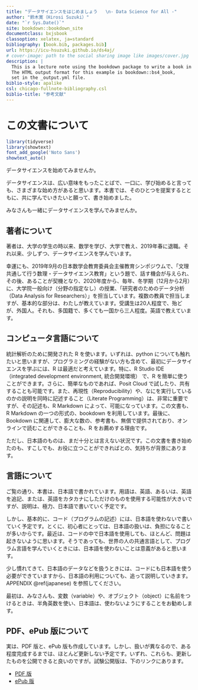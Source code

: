 ```yaml
--- 
title: "データサイエンスをはじめましょう   \n- Data Science for All -"
author: "鈴木寛（Hirosi Suzuki）"
date: "`r Sys.Date()`"
site: bookdown::bookdown_site
documentclass: bxjsbook
classoption: xelatex, ja=standard
bibliography: [book.bib, packages.bib]
url: https://icu-hsuzuki.github.io/ds4aj/
# cover-image: path to the social sharing image like images/cover.jpg
description: |
  This is a lecture note using the bookdown package to write a book in Japanese.
  The HTML output format for this example is bookdown::bs4_book,
  set in the _output.yml file.
biblio-style: apalike
csl: chicago-fullnote-bibliography.csl
biblio-title: "参考文献"
---
```



# この文書について  {-} 

```r
library(tidyverse)
library(showtext) 
font_add_google('Noto Sans')
showtext_auto()
```

データサイエンスを始めてみませんか。

データサイエンスは、広い意味をもったことばで、一口に、学び始めると言っても、さまざまな始め方があると思います。本書では、そのひとつを提案するとともに、共に学んでいきたいと願って、書き始めました。

みなさんも一緒にデータサイエンスを学んでみませんか。

## 著者について {-}

著者は、大学の学生の時以来、数学を学び、大学で教え、2019年春に退職。それ以来、少しずつ、データサイエンスを学んでいます。

幸運にも、2019年9月の日本数学会教育委員会主催教育シンポジウムで、「文理共通して行う数理・データサイエンス教育」という題で、話す機会が与えられ、その後、あることが契機となり、2020年度から、毎年、冬学期（12月から2月）に、大学院一般向け（分野の指定なし）の授業、「研究者のためのデータ分析（Data Analysis for Researchers）」を担当しています。複数の教員で担当しますが、基本的な部分は、わたしが教えています。受講生は20人程度で、殆どが、外国人。それも、多国籍で、多くても一国から三人程度。英語で教えています。

## コンピュータ言語について {-}

統計解析のために開発された R を使います。いずれは、python についても触れたいと思いますが、プログラミングの経験がない方も含めて、最初にデータサイエンスを学ぶには、R は最適だと考えています。特に、R Studio IDE（integrated development environment, 統合開発環境） で、R を簡単に使うことができます。さらに、簡単なものであれば、Posit Cloud で試したり、共有することも可能です。また、再現性（Reproducibility）や、なにを実行しているのかの説明を同時に記述すること（Literate Programming）は、非常に重要ですが、その記述も、R Markdown によって、可能になっています。この文書も、R Markdown の一つの形式の、bookdown を利用しています。最後に、Bookdown に関連して、膨大な数の、参考書も、無償で提供されており、オンラインで読むことができることも、R をお薦めする理由です。

ただし、日本語のものは、まだ十分とは言えない状況です。この文書を書き始めたのも、すこしでも、お役に立つことができればとの、気持ちが背景にあります。

## 言語について {-}

ご覧の通り、本書は、日本語で書かれています。用語は、英語、あるいは、英語を追記、または、英語をカタカナにしただけのものを使用する可能性が大きいですが、説明は、極力、日本語で書いていく予定です。

しかし、基本的に、コード（プログラムの記述）には、日本語を使わないで書いていく予定です。とくに、初心者にとっては、日本語の扱いは、負担になることが多いからです。最近は、コードの中で日本語を使用しても、ほとんど、問題は起きないように思います。そうであっても、世界の人の共通言語として、プログラム言語を学んでいくときには、日本語を使わないことは意義があると思います。

少し慣れてきて、日本語のデータなどを扱うときには、コードにも日本語を使う必要ができていますから、日本語の利用についても、追って説明していきます。APPENDIX \@ref(japanese) を参照してください。

最初は、みなさんも、変数（variable）や、オブジェクト（object）に名前をつけるときは、半角英数を使い、日本語は、使わないようにすることをお勧めします。

## PDF、ePub 版について {-}

実は、PDF 版と、ePub 版も作成しています。しかし、扱いが異なるので、ある程度完成するまでは、ほとんど更新しない予定です。いずれ、これらも、更新したものを公開できると良いのですが。試験公開版は、下のリンクにあります。

* [PDF 版](https://icu-hsuzuki.github.io/ds4aj/ds4aj.pdf)
* [ePub 版](https://icu-hsuzuki.github.io/ds4aj/ds4aj.epub)